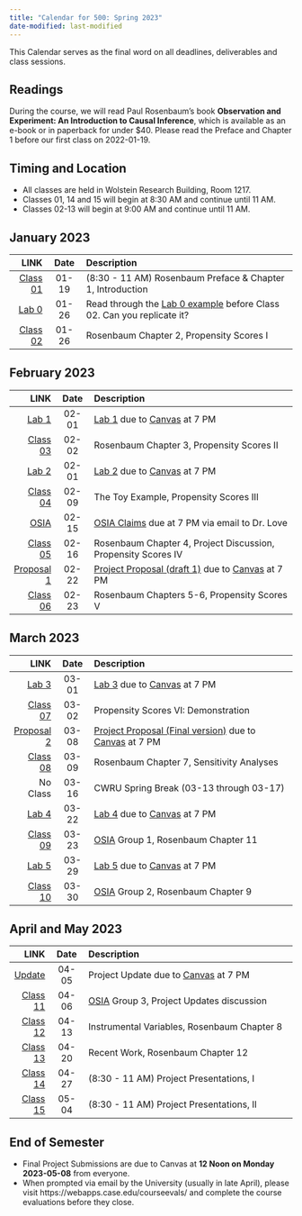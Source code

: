 ```yaml
---
title: "Calendar for 500: Spring 2023"
date-modified: last-modified
---
```


This Calendar serves as the final word on all deadlines, deliverables and class sessions. 

## Readings

During the course, we will read Paul Rosenbaum's book **Observation and Experiment: An Introduction to Causal Inference**, which is available as an e-book or in paperback for under $40. Please read the Preface and Chapter 1 before our first class on 2022-01-19. 

## Timing and Location

- All classes are held in Wolstein Research Building, Room 1217.
- Classes 01, 14 and 15 will begin at 8:30 AM and continue until 11 AM.
- Classes 02-13 will begin at 9:00 AM and continue until 11 AM.


## January 2023

LINK | Date | Description
---------: | :-------: | :-----------------------------------------------------
[Class 01](https://github.com/THOMASELOVE/500-classes-2023/tree/main/class01) | 01-19 | (8:30 - 11 AM) Rosenbaum Preface & Chapter 1, Introduction
[Lab 0](lab0.qmd) | 01-26 | Read through the [Lab 0 example](lab0.qmd) before Class 02. Can you replicate it?
[Class 02](https://github.com/THOMASELOVE/500-classes-2023/tree/main/class02) | 01-26 | Rosenbaum Chapter 2, Propensity Scores I

## February 2023

LINK | Date | Description
---------: | :-------: | :-----------------------------------------------------
[Lab 1](lab1.qmd) | 02-01 | [Lab 1](lab1.qmd) due to [Canvas](https://canvas.case.edu/) at 7 PM
[Class 03](https://github.com/THOMASELOVE/500-classes-2023/tree/main/class03) | 02-02 | Rosenbaum Chapter 3, Propensity Scores II
[Lab 2](lab2.qmd) | 02-01 | [Lab 2](lab2.qmd) due to [Canvas](https://canvas.case.edu/) at 7 PM
[Class 04](https://github.com/THOMASELOVE/500-classes-2023/tree/main/class04) | 02-09 | The Toy Example, Propensity Scores III
[OSIA](osia.qmd) | 02-15 | [OSIA Claims](osia.qmd) due at 7 PM via email to Dr. Love
[Class 05](https://github.com/THOMASELOVE/500-classes-2023/tree/main/class05) | 02-16 | Rosenbaum Chapter 4, Project Discussion, Propensity Scores IV
[Proposal 1](proj500.qmd) | 02-22 | [Project Proposal (draft 1)](proj500.qmd) due to [Canvas](https://canvas.case.edu/) at 7 PM
[Class 06](https://github.com/THOMASELOVE/500-classes-2023/tree/main/class06) | 02-23 | Rosenbaum Chapters 5-6, Propensity Scores V

## March 2023

LINK | Date | Description
---------: | :-------: | :-----------------------------------------------------
[Lab 3](lab3.qmd) | 03-01 | [Lab 3](lab3.qmd) due to [Canvas](https://canvas.case.edu/) at 7 PM
[Class 07](https://github.com/THOMASELOVE/500-classes-2023/tree/main/class07) | 03-02 | Propensity Scores VI: Demonstration
[Proposal 2](proj500.qmd) | 03-08 | [Project Proposal (Final version)](proj500.qmd) due to [Canvas](https://canvas.case.edu/) at 7 PM
[Class 08](https://github.com/THOMASELOVE/500-classes-2023/tree/main/class08) | 03-09 | Rosenbaum Chapter 7, Sensitivity Analyses
No Class | 03-16 | CWRU Spring Break (03-13 through 03-17)
[Lab 4](lab4.qmd) | 03-22 | [Lab 4](lab4.qmd) due to [Canvas](https://canvas.case.edu/) at 7 PM
[Class 09](https://github.com/THOMASELOVE/500-classes-2023/tree/main/class09) | 03-23 | [OSIA](osia.qmd) Group 1, Rosenbaum Chapter 11
[Lab 5](lab5.qmd) | 03-29 | [Lab 5](lab5.qmd) due to [Canvas](https://canvas.case.edu/) at 7 PM
[Class 10](https://github.com/THOMASELOVE/500-classes-2023/tree/main/class10) | 03-30 | [OSIA](osia.qmd) Group 2, Rosenbaum Chapter 9

## April and May 2023

LINK | Date | Description
---------: | :-------: | :-----------------------------------------------------
[Update](proj500.qmd) | 04-05 | Project Update due to [Canvas](https://canvas.case.edu/) at 7 PM
[Class 11](https://github.com/THOMASELOVE/500-classes-2023/tree/main/class11) | 04-06 | [OSIA](osia.qmd) Group 3, Project Updates discussion
[Class 12](https://github.com/THOMASELOVE/500-classes-2023/tree/main/class12) | 04-13 | Instrumental Variables, Rosenbaum Chapter 8
[Class 13](https://github.com/THOMASELOVE/500-classes-2023/tree/main/class13) | 04-20 | Recent Work, Rosenbaum Chapter 12
[Class 14](https://github.com/THOMASELOVE/500-classes-2023/tree/main/class14) | 04-27 | (8:30 - 11 AM) Project Presentations, I
[Class 15](https://github.com/THOMASELOVE/500-classes-2023/tree/main/class15) | 05-04 | (8:30 - 11 AM) Project Presentations, II

## End of Semester

- Final Project Submissions are due to Canvas at **12 Noon on Monday 2023-05-08** from everyone.
- When prompted via email by the University (usually in late April), please visit https://webapps.case.edu/courseevals/ and complete the course evaluations before they close.




